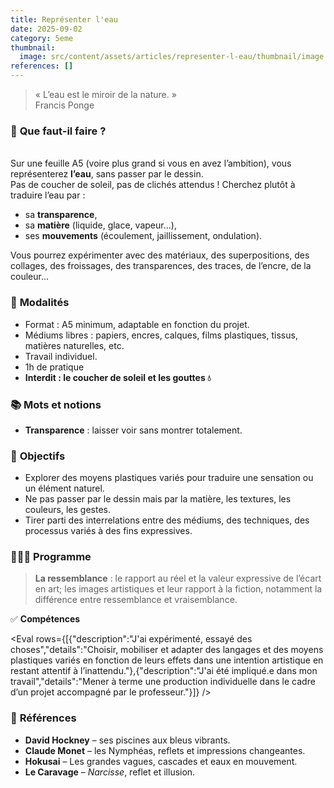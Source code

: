 ```yaml
---
title: Représenter l'eau
date: 2025-09-02
category: 5eme
thumbnail:
  image: src/content/assets/articles/representer-l-eau/thumbnail/image.gif
references: []
---
```

> « L’eau est le miroir de la nature. »\
> Francis Ponge

### 🤨 **Que faut-il faire ?**

\
Sur une feuille A5 (voire plus grand si vous en avez l’ambition), vous représenterez **l’eau**, sans passer par le dessin.\
Pas de coucher de soleil, pas de clichés attendus ! Cherchez plutôt à traduire l’eau par :

* sa **transparence**,
* sa **matière** (liquide, glace, vapeur…),
* ses **mouvements** (écoulement, jaillissement, ondulation).

Vous pourrez expérimenter avec des matériaux, des superpositions, des collages, des froissages, des transparences, des traces, de l’encre, de la couleur…

### 🧐 **Modalités**

* Format : A5 minimum, adaptable en fonction du projet.
* Médiums libres : papiers, encres, calques, films plastiques, tissus, matières naturelles, etc.
* Travail individuel.
* 1h de pratique
* **Interdit : le coucher de soleil et les gouttes 💧**

### 📚 **Mots et notions**

* **Transparence** : laisser voir sans montrer totalement.

### 🏁 **Objectifs**

* Explorer des moyens plastiques variés pour traduire une sensation ou un élément naturel.
* Ne pas passer par le dessin mais par la matière, les textures, les couleurs, les gestes.
* Tirer parti des interrelations entre des médiums, des techniques, des processus variés à des fins expressives.

### 👩🏼‍🏫 **Programme**

> **La ressemblance** : le rapport au réel et la valeur expressive de l’écart en art; les images artistiques et leur rapport à la fiction, notamment la différence entre ressemblance et vraisemblance.

✅ **Compétences**

<Eval rows={[{"description":"J'ai expérimenté, essayé des choses","details":"Choisir, mobiliser et adapter des langages et des moyens plastiques variés en fonction de leurs effets dans une intention artistique en restant attentif à l’inattendu."},{"description":"J'ai été impliqué.e dans mon travail","details":"Mener à terme une production individuelle dans le cadre d’un projet accompagné par le professeur."}]} />

### 👀 **Références**

* **David Hockney** – ses piscines aux bleus vibrants.
* **Claude Monet** – les Nymphéas, reflets et impressions changeantes.
* **Hokusai** – Les grandes vagues, cascades et eaux en mouvement.
* **Le Caravage** – *Narcisse*, reflet et illusion.
